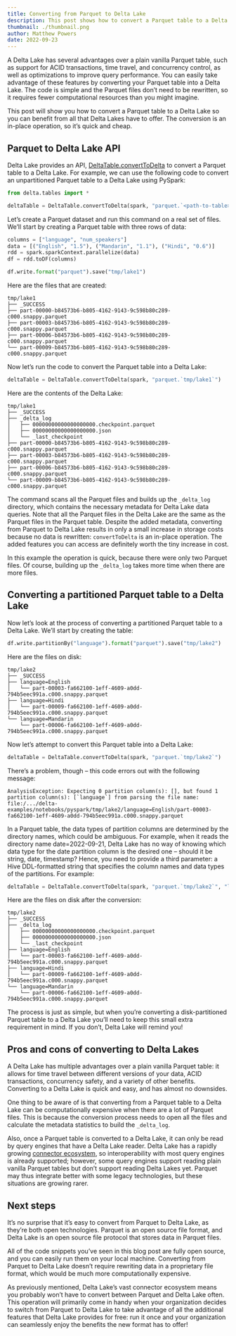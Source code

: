 ```yaml
---
title: Converting from Parquet to Delta Lake
description: This post shows how to convert a Parquet table to a Delta Lake.
thumbnail: ./thumbnail.png
author: Matthew Powers
date: 2022-09-23
---
```


A Delta Lake has several advantages over a plain vanilla Parquet table, such as support for ACID transactions, time travel, and concurrency control, as well as optimizations to improve query performance. You can easily take advantage of these features by converting your Parquet table into a Delta Lake. The code is simple and the Parquet files don’t need to be rewritten, so it requires fewer computational resources than you might imagine.

This post will show you how to convert a Parquet table to a Delta Lake so you can benefit from all that Delta Lakes have to offer. The conversion is an in-place operation, so it’s quick and cheap.

## Parquet to Delta Lake API

Delta Lake provides an API, [DeltaTable.convertToDelta](https://docs.delta.io/latest/api/python/index.html#delta.tables.DeltaTable.convertToDelta) to convert a Parquet table to a Delta Lake. For example, we can use the following code to convert an unpartitioned Parquet table to a Delta Lake using PySpark:

```python
from delta.tables import *

deltaTable = DeltaTable.convertToDelta(spark, "parquet.`<path-to-table>`")
```

Let’s create a Parquet dataset and run this command on a real set of files. We’ll start by creating a Parquet table with three rows of data:

```python
columns = ["language", "num_speakers"]
data = [("English", "1.5"), ("Mandarin", "1.1"), ("Hindi", "0.6")]
rdd = spark.sparkContext.parallelize(data)
df = rdd.toDF(columns)

df.write.format("parquet").save("tmp/lake1")
```

Here are the files that are created:

```
tmp/lake1
├── _SUCCESS
├── part-00000-b84573b6-b805-4162-9143-9c598b80c289-c000.snappy.parquet
├── part-00003-b84573b6-b805-4162-9143-9c598b80c289-c000.snappy.parquet
├── part-00006-b84573b6-b805-4162-9143-9c598b80c289-c000.snappy.parquet
└── part-00009-b84573b6-b805-4162-9143-9c598b80c289-c000.snappy.parquet
```

Now let’s run the code to convert the Parquet table into a Delta Lake:

```python
deltaTable = DeltaTable.convertToDelta(spark, "parquet.`tmp/lake1`")
```

Here are the contents of the Delta Lake:

```
tmp/lake1
├── _SUCCESS
├── _delta_log
│   ├── 00000000000000000000.checkpoint.parquet
│   ├── 00000000000000000000.json
│   └── _last_checkpoint
├── part-00000-b84573b6-b805-4162-9143-9c598b80c289-c000.snappy.parquet
├── part-00003-b84573b6-b805-4162-9143-9c598b80c289-c000.snappy.parquet
├── part-00006-b84573b6-b805-4162-9143-9c598b80c289-c000.snappy.parquet
└── part-00009-b84573b6-b805-4162-9143-9c598b80c289-c000.snappy.parquet
```

The command scans all the Parquet files and builds up the `_delta_log` directory, which contains the necessary metadata for Delta Lake data queries. Note that all the Parquet files in the Delta Lake are the same as the Parquet files in the Parquet table. Despite the added metadata, converting from Parquet to Delta Lake results in only a small increase in storage costs because no data is rewritten: `convertToDelta` is an in-place operation. The added features you can access are definitely worth the tiny increase in cost.

In this example the operation is quick, because there were only two Parquet files. Of course, building up the `_delta_log` takes more time when there are more files.

## Converting a partitioned Parquet table to a Delta Lake

Now let’s look at the process of converting a partitioned Parquet table to a Delta Lake. We’ll start by creating the table:

```python
df.write.partitionBy("language").format("parquet").save("tmp/lake2")
```

Here are the files on disk:

```
tmp/lake2
├── _SUCCESS
├── language=English
│   └── part-00003-fa662100-1eff-4609-a0dd-794b5eec991a.c000.snappy.parquet
├── language=Hindi
│   └── part-00009-fa662100-1eff-4609-a0dd-794b5eec991a.c000.snappy.parquet
└── language=Mandarin
    └── part-00006-fa662100-1eff-4609-a0dd-794b5eec991a.c000.snappy.parquet
```

Now let’s attempt to convert this Parquet table into a Delta Lake:

```python
deltaTable = DeltaTable.convertToDelta(spark, "parquet.`tmp/lake2`")
```

There’s a problem, though – this code errors out with the following message:

```
AnalysisException: Expecting 0 partition column(s): [], but found 1 partition column(s): [`language`] from parsing the file name: file:/.../delta-examples/notebooks/pyspark/tmp/lake2/language=English/part-00003-fa662100-1eff-4609-a0dd-794b5eec991a.c000.snappy.parquet
```

In a Parquet table, the data types of partition columns are determined by the directory names, which could be ambiguous. For example, when it reads the directory name date=2022-09-21, Delta Lake has no way of knowing which data type for the date partition column is the desired one – should it be string, date, timestamp? Hence, you need to provide a third parameter: a Hive DDL-formatted string that specifies the column names and data types of the partitions. For example:

```python
deltaTable = DeltaTable.convertToDelta(spark, "parquet.`tmp/lake2`", "language STRING")
```

Here are the files on disk after the conversion:

```
tmp/lake2
├── _SUCCESS
├── _delta_log
│   ├── 00000000000000000000.checkpoint.parquet
│   ├── 00000000000000000000.json
│   └── _last_checkpoint
├── language=English
│   └── part-00003-fa662100-1eff-4609-a0dd-794b5eec991a.c000.snappy.parquet
├── language=Hindi
│   └── part-00009-fa662100-1eff-4609-a0dd-794b5eec991a.c000.snappy.parquet
└── language=Mandarin
    └── part-00006-fa662100-1eff-4609-a0dd-794b5eec991a.c000.snappy.parquet
```

The process is just as simple, but when you’re converting a disk-partitioned Parquet table to a Delta Lake you’ll need to keep this small extra requirement in mind. If you don’t, Delta Lake will remind you!

## Pros and cons of converting to Delta Lakes

A Delta Lake has multiple advantages over a plain vanilla Parquet table: it allows for time travel between different versions of your data, ACID transactions, concurrency safety, and a variety of other benefits. Converting to a Delta Lake is quick and easy, and has almost no downsides.

One thing to be aware of is that converting from a Parquet table to a Delta Lake can be computationally expensive when there are a lot of Parquet files. This is because the conversion process needs to open all the files and calculate the metadata statistics to build the `_delta_log`.

Also, once a Parquet table is converted to a Delta Lake, it can only be read by query engines that have a Delta Lake reader. Delta Lake has a rapidly growing [connector ecosystem](https://github.com/delta-io/connectors), so interoperability with most query engines is already supported; however, some query engines support reading plain vanilla Parquet tables but don’t support reading Delta Lakes yet. Parquet may thus integrate better with some legacy technologies, but these situations are growing rarer.

## Next steps

It’s no surprise that it’s easy to convert from Parquet to Delta Lake, as they’re both open technologies. Parquet is an open source file format, and Delta Lake is an open source file protocol that stores data in Parquet files.

All of the code snippets you’ve seen in this blog post are fully open source, and you can easily run them on your local machine. Converting from Parquet to Delta Lake doesn’t require rewriting data in a proprietary file format, which would be much more computationally expensive.

As previously mentioned, Delta Lake’s vast connector ecosystem means you probably won’t have to convert between Parquet and Delta Lake often. This operation will primarily come in handy when your organization decides to switch from Parquet to Delta Lake to take advantage of all the additional features that Delta Lake provides for free: run it once and your organization can seamlessly enjoy the benefits the new format has to offer!
